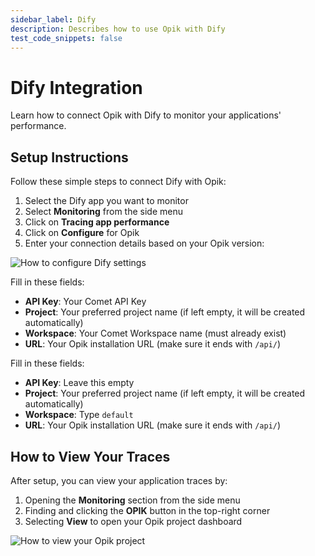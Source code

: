 ```yaml
---
sidebar_label: Dify
description: Describes how to use Opik with Dify
test_code_snippets: false
---
```



# Dify Integration

Learn how to connect Opik with Dify to monitor your applications' performance.

## Setup Instructions

Follow these simple steps to connect Dify with Opik:

1. Select the Dify app you want to monitor
2. Select **Monitoring** from the side menu
3. Click on **Tracing app performance**
4. Click on **Configure** for Opik
5. Enter your connection details based on your Opik version:

![How to configure Dify settings](/img/tracing/dify_configuration.png)

<Tabs>
<TabItem value="Hosted Opik" title="Hosted Opik">

Fill in these fields:

- **API Key**: Your Comet API Key
- **Project**: Your preferred project name (if left empty, it will be created automatically)
- **Workspace**: Your Comet Workspace name (must already exist)
- **URL**: Your Opik installation URL (make sure it ends with `/api/`)

</TabItem>

<TabItem value="Self-Hosted Opik" title="Self-Hosted Opik">

Fill in these fields:

- **API Key**: Leave this empty
- **Project**: Your preferred project name (if left empty, it will be created automatically)
- **Workspace**: Type `default`
- **URL**: Your Opik installation URL (make sure it ends with `/api/`)

</TabItem>

</Tabs>

## How to View Your Traces

After setup, you can view your application traces by:

1. Opening the **Monitoring** section from the side menu
2. Finding and clicking the **OPIK** button in the top-right corner
3. Selecting **View** to open your Opik project dashboard

![How to view your Opik project](/img/tracing/dify_view_project.png)
